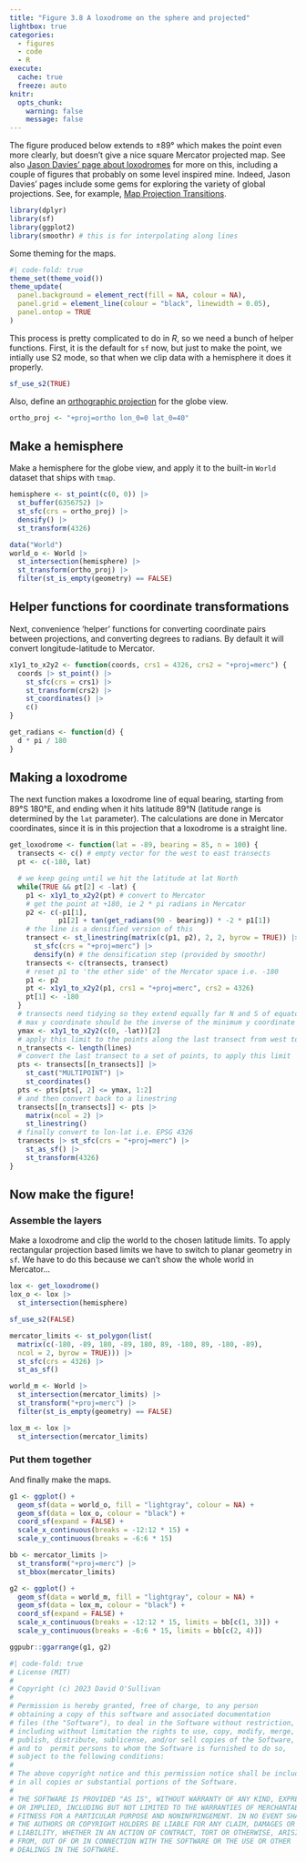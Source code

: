 ```yaml
---
title: "Figure 3.8 A loxodrome on the sphere and projected"
lightbox: true
categories: 
  - figures
  - code
  - R
execute: 
  cache: true
  freeze: auto
knitr:
  opts_chunk: 
    warning: false
    message: false
---
```


The figure produced below extends to &pm;89&deg; which makes the point even more clearly, but doesn't give a nice square Mercator projected map. See also [Jason Davies' page about loxodromes](https://www.jasondavies.com/maps/loxodrome/) for more on this, including a couple of figures that probably on some level inspired mine. Indeed, Jason Davies' pages include some gems for exploring the variety of global projections. See, for example, [Map Projection Transitions](https://www.jasondavies.com/maps/transition/).

```r
library(dplyr)
library(sf)
library(ggplot2)
library(smoothr) # this is for interpolating along lines
```

Some theming for the maps.

```r
#| code-fold: true
theme_set(theme_void()) 
theme_update(
  panel.background = element_rect(fill = NA, colour = NA),
  panel.grid = element_line(colour = "black", linewidth = 0.05),
  panel.ontop = TRUE
)
```

This process is pretty complicated to do in _R_, so we need a bunch of helper functions. First, it is the default for `sf` now, but just to make the point, we intially use S2 mode, so that when we clip data with a hemisphere it does it properly.

```r
sf_use_s2(TRUE)
```

Also, define an [orthographic projection](https://proj.org/en/9.3/operations/projections/ortho.html) for the globe view.

```r
ortho_proj <- "+proj=ortho lon_0=0 lat_0=40"
```

## Make a hemisphere
Make a hemisphere for the globe view, and apply it to the built-in `World` dataset that ships with `tmap`.

```r
hemisphere <- st_point(c(0, 0)) |>
  st_buffer(6356752) |>
  st_sfc(crs = ortho_proj) |>
  densify() |>
  st_transform(4326)

data("World")
world_o <- World |>
  st_intersection(hemisphere) |>
  st_transform(ortho_proj) |>
  filter(st_is_empty(geometry) == FALSE)
```

## Helper functions for coordinate transformations
Next, convenience 'helper' functions for converting coordinate pairs between projections, and converting degrees to radians. By default it will convert longitude-latitude to Mercator.

```r
x1y1_to_x2y2 <- function(coords, crs1 = 4326, crs2 = "+proj=merc") {
  coords |> st_point() |>
    st_sfc(crs = crs1) |>
    st_transform(crs2) |>
    st_coordinates() |>
    c()
}

get_radians <- function(d) {
  d * pi / 180
} 
```

## Making a loxodrome
The next function makes a loxodrome line of equal bearing, starting from 89&deg;S 180&deg;E, and ending when it hits latitude 89&deg;N (latitude range is determined by the `lat` parameter). The calculations are done in Mercator coordinates, since it is in this projection that a loxodrome is a straight line.

```r
get_loxodrome <- function(lat = -89, bearing = 85, n = 100) {
  transects <- c() # empty vector for the west to east transects
  pt <- c(-180, lat)

  # we keep going until we hit the latitude at lat North
  while(TRUE && pt[2] < -lat) {
    p1 <- x1y1_to_x2y2(pt) # convert to Mercator
    # get the point at +180, ie 2 * pi radians in Mercator
    p2 <- c(-p1[1],         
            p1[2] + tan(get_radians(90 - bearing)) * -2 * p1[1])
    # the line is a densified version of this
    transect <- st_linestring(matrix(c(p1, p2), 2, 2, byrow = TRUE)) |>
      st_sfc(crs = "+proj=merc") |>
      densify(n) # the densification step (provided by smoothr)
    transects <- c(transects, transect)
    # reset p1 to 'the other side' of the Mercator space i.e. -180
    p1 <- p2
    pt <- x1y1_to_x2y2(p1, crs1 = "+proj=merc", crs2 = 4326)
    pt[1] <- -180
  }
  # transects need tidying so they extend equally far N and S of equator
  # max y coordinate should be the inverse of the minimum y coordinate
  ymax <- x1y1_to_x2y2(c(0, -lat))[2]
  # apply this limit to the points along the last transect from west to east
  n_transects <- length(lines)
  # convert the last transect to a set of points, to apply this limit
  pts <- transects[[n_transects]] |>
    st_cast("MULTIPOINT") |>
    st_coordinates()
  pts <- pts[pts[, 2] <= ymax, 1:2]
  # and then convert back to a linestring
  transects[[n_transects]] <- pts |>
    matrix(ncol = 2) |>
    st_linestring()
  # finally convert to lon-lat i.e. EPSG 4326
  transects |> st_sfc(crs = "+proj=merc") |>
    st_as_sf() |>
    st_transform(4326)
}
```

## Now make the figure!
### Assemble the layers
Make a loxodrome and clip the world to the chosen latitude limits. To apply rectangular projection based limits we have to switch to planar geometry in `sf`. We have to do this because we can't show the whole world in Mercator... 

```r
lox <- get_loxodrome() 
lox_o <- lox |>
  st_intersection(hemisphere)

sf_use_s2(FALSE)

mercator_limits <- st_polygon(list(
  matrix(c(-180, -89, 180, -89, 180, 89, -180, 89, -180, -89),
  ncol = 2, byrow = TRUE))) |>
  st_sfc(crs = 4326) |>
  st_as_sf()

world_m <- World |> 
  st_intersection(mercator_limits) |>
  st_transform("+proj=merc") |>
  filter(st_is_empty(geometry) == FALSE)

lox_m <- lox |>
  st_intersection(mercator_limits)
```

### Put them together
And finally make the maps.

```r
g1 <- ggplot() +
  geom_sf(data = world_o, fill = "lightgray", colour = NA) +
  geom_sf(data = lox_o, colour = "black") +
  coord_sf(expand = FALSE) +
  scale_x_continuous(breaks = -12:12 * 15) +
  scale_y_continuous(breaks = -6:6 * 15)

bb <- mercator_limits |>
  st_transform("+proj=merc") |>
  st_bbox(mercator_limits)

g2 <- ggplot() +
  geom_sf(data = world_m, fill = "lightgray", colour = NA) +
  geom_sf(data = lox_m, colour = "black") +
  coord_sf(expand = FALSE) +
  scale_x_continuous(breaks = -12:12 * 15, limits = bb[c(1, 3)]) +
  scale_y_continuous(breaks = -6:6 * 15, limits = bb[c(2, 4)])

ggpubr::ggarrange(g1, g2)
```

```r
#| code-fold: true
# License (MIT)
#
# Copyright (c) 2023 David O'Sullivan
#
# Permission is hereby granted, free of charge, to any person
# obtaining a copy of this software and associated documentation
# files (the "Software"), to deal in the Software without restriction,
# including without limitation the rights to use, copy, modify, merge,
# publish, distribute, sublicense, and/or sell copies of the Software,
# and to  permit persons to whom the Software is furnished to do so,
# subject to the following conditions:
#
# The above copyright notice and this permission notice shall be included
# in all copies or substantial portions of the Software.
#
# THE SOFTWARE IS PROVIDED "AS IS", WITHOUT WARRANTY OF ANY KIND, EXPRESS
# OR IMPLIED, INCLUDING BUT NOT LIMITED TO THE WARRANTIES OF MERCHANTABILITY,
# FITNESS FOR A PARTICULAR PURPOSE AND NONINFRINGEMENT. IN NO EVENT SHALL
# THE AUTHORS OR COPYRIGHT HOLDERS BE LIABLE FOR ANY CLAIM, DAMAGES OR OTHER
# LIABILITY, WHETHER IN AN ACTION OF CONTRACT, TORT OR OTHERWISE, ARISING
# FROM, OUT OF OR IN CONNECTION WITH THE SOFTWARE OR THE USE OR OTHER
# DEALINGS IN THE SOFTWARE.
```